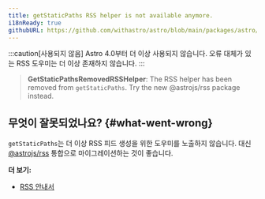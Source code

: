 ```yaml
---
title: getStaticPaths RSS helper is not available anymore.
i18nReady: true
githubURL: https://github.com/withastro/astro/blob/main/packages/astro/src/core/errors/errors-data.ts
---
```


:::caution[사용되지 않음]
Astro 4.0부터 더 이상 사용되지 않습니다. 오류 대체가 있는 RSS 도우미는 더 이상 존재하지 않습니다.
:::

> **GetStaticPathsRemovedRSSHelper**: The RSS helper has been removed from `getStaticPaths`. Try the new @astrojs/rss package instead.

## 무엇이 잘못되었나요? \{#what-went-wrong\}

`getStaticPaths`는 더 이상 RSS 피드 생성을 위한 도우미를 노출하지 않습니다. 대신 [@astrojs/rss](/ko/guides/rss/#setting-up-astrojsrss) 통합으로 마이그레이션하는 것이 좋습니다.

**더 보기:**

-  [RSS 안내서](/ko/guides/rss/)